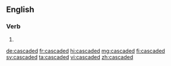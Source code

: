 ==English==

===Verb===
{{head|en|verb form}}

# {{en-past of|cascade}}

[[de:cascaded]]
[[fr:cascaded]]
[[hi:cascaded]]
[[mg:cascaded]]
[[fi:cascaded]]
[[sv:cascaded]]
[[ta:cascaded]]
[[vi:cascaded]]
[[zh:cascaded]]